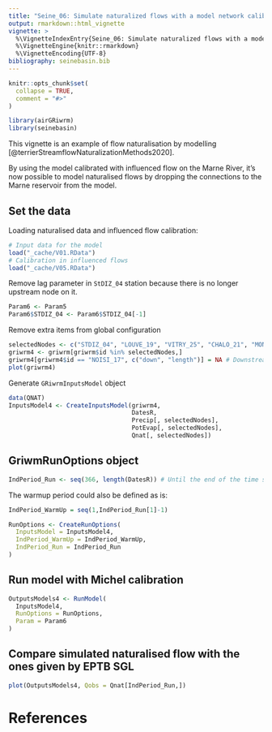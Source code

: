 ```yaml
---
title: "Seine_06: Simulate naturalized flows with a model network calibrated with influenced flows"
output: rmarkdown::html_vignette
vignette: >
  %\VignetteIndexEntry{Seine_06: Simulate naturalized flows with a model network calibrated with influenced flows}
  %\VignetteEngine{knitr::rmarkdown}
  %\VignetteEncoding{UTF-8}
bibliography: seinebasin.bib
---
```


```r
knitr::opts_chunk$set(
  collapse = TRUE,
  comment = "#>"
)
```

```r
library(airGRiwrm)
library(seinebasin)
```

This vignette is an example of flow naturalisation by modelling [@terrierStreamflowNaturalizationMethods2020].

By using the model calibrated with influenced flow on the Marne River, it's now possible to model naturalised flows by dropping the connections to the Marne reservoir from the model.

## Set the data

Loading naturalised data and influenced flow calibration:

```r
# Input data for the model
load("_cache/V01.RData")
# Calibration in influenced flows
load("_cache/V05.RData")
```

Remove lag parameter in `StDIZ_04` station because there is no longer upstream node on it.

```r
Param6 <- Param5
Param6$STDIZ_04 <- Param6$STDIZ_04[-1]
```


Remove extra items from global configuration

```r
selectedNodes <- c("STDIZ_04", "LOUVE_19", "VITRY_25", "CHALO_21", "MONTR_18", "NOISI_17")
griwrm4 <- griwrm[griwrm$id %in% selectedNodes,]
griwrm4[griwrm4$id == "NOISI_17", c("down", "length")] = NA # Downstream station instead of PARIS_05
plot(griwrm4)
```

Generate `GRiwrmInputsModel` object

```r
data(QNAT)
InputsModel4 <- CreateInputsModel(griwrm4, 
                                  DatesR, 
                                  Precip[, selectedNodes], 
                                  PotEvap[, selectedNodes], 
                                  Qnat[, selectedNodes])
```

## GriwmRunOptions object


```r
IndPeriod_Run <- seq(366, length(DatesR)) # Until the end of the time series
```

The warmup period could also be defined as is:

```r
IndPeriod_WarmUp = seq(1,IndPeriod_Run[1]-1)
```



```r
RunOptions <- CreateRunOptions(
  InputsModel = InputsModel4,
  IndPeriod_WarmUp = IndPeriod_WarmUp,
  IndPeriod_Run = IndPeriod_Run
)
```

## Run model with Michel calibration

```r
OutputsModels4 <- RunModel(
  InputsModel4,
  RunOptions = RunOptions,
  Param = Param6
)
```

## Compare simulated naturalised flow with the ones given by EPTB SGL

```r
plot(OutputsModels4, Qobs = Qnat[IndPeriod_Run,])
```

# References
